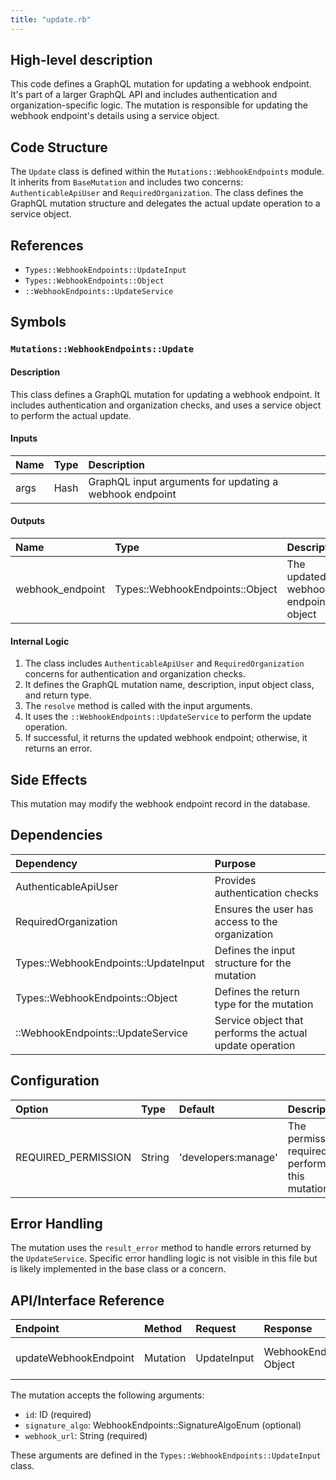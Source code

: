 ```yaml
---
title: "update.rb"
---
```


## High-level description
This code defines a GraphQL mutation for updating a webhook endpoint. It's part of a larger GraphQL API and includes authentication and organization-specific logic. The mutation is responsible for updating the webhook endpoint's details using a service object.

## Code Structure
The `Update` class is defined within the `Mutations::WebhookEndpoints` module. It inherits from `BaseMutation` and includes two concerns: `AuthenticableApiUser` and `RequiredOrganization`. The class defines the GraphQL mutation structure and delegates the actual update operation to a service object.

## References
- `Types::WebhookEndpoints::UpdateInput`
- `Types::WebhookEndpoints::Object`
- `::WebhookEndpoints::UpdateService`

## Symbols

### `Mutations::WebhookEndpoints::Update`
#### Description
This class defines a GraphQL mutation for updating a webhook endpoint. It includes authentication and organization checks, and uses a service object to perform the actual update.

#### Inputs
| Name | Type | Description |
|:-----|:-----|:------------|
| args | Hash | GraphQL input arguments for updating a webhook endpoint |

#### Outputs
| Name | Type | Description |
|:-----|:-----|:------------|
| webhook_endpoint | Types::WebhookEndpoints::Object | The updated webhook endpoint object |

#### Internal Logic
1. The class includes `AuthenticableApiUser` and `RequiredOrganization` concerns for authentication and organization checks.
2. It defines the GraphQL mutation name, description, input object class, and return type.
3. The `resolve` method is called with the input arguments.
4. It uses the `::WebhookEndpoints::UpdateService` to perform the update operation.
5. If successful, it returns the updated webhook endpoint; otherwise, it returns an error.

## Side Effects
This mutation may modify the webhook endpoint record in the database.

## Dependencies
| Dependency | Purpose |
|:-----------|:--------|
| AuthenticableApiUser | Provides authentication checks |
| RequiredOrganization | Ensures the user has access to the organization |
| Types::WebhookEndpoints::UpdateInput | Defines the input structure for the mutation |
| Types::WebhookEndpoints::Object | Defines the return type for the mutation |
| ::WebhookEndpoints::UpdateService | Service object that performs the actual update operation |

## Configuration
| Option | Type | Default | Description |
|:-------|:-----|:--------|:------------|
| REQUIRED_PERMISSION | String | 'developers:manage' | The permission required to perform this mutation |

## Error Handling
The mutation uses the `result_error` method to handle errors returned by the `UpdateService`. Specific error handling logic is not visible in this file but is likely implemented in the base class or a concern.

## API/Interface Reference
| Endpoint | Method | Request | Response | Description |
|:---------|:-------|:--------|:---------|:------------|
| updateWebhookEndpoint | Mutation | UpdateInput | WebhookEndpoint Object | Updates a webhook endpoint |

The mutation accepts the following arguments:
- `id`: ID (required)
- `signature_algo`: WebhookEndpoints::SignatureAlgoEnum (optional)
- `webhook_url`: String (required)

These arguments are defined in the `Types::WebhookEndpoints::UpdateInput` class.